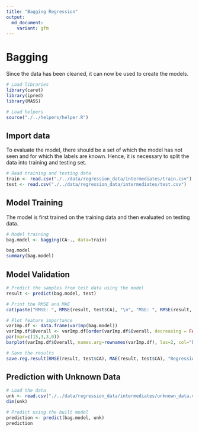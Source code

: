 ```yaml
---
title: "Bagging Regression"
output:
  md_document:
    variant: gfm
---
```


# Bagging

Since the data has been cleaned, it can now be used to create the models.

```r
# Load libraries
library(caret)
library(ipred)
library(MASS)

# Load helpers
source("./../helpers/helper.R")
```

## Import data

To evaluate the model, there should be a set of which the model has not seen and for which the labels are known. Hence, it is necessary to split the data into training and testing set.

```r
# Read training and testing data
train <- read.csv("./../data/regression_data/intermediates/train.csv")
test <- read.csv("./../data/regression_data/intermediates/test.csv")
```

## Model Training

The model is first trained on the training data and then evaluated on testing data.

```r
# Model training
bag.model <- bagging(CA~., data=train)
```

```r
bag.model
summary(bag.model)
```

## Model Validation

```r
# Predict the samples from test data using the model
result <- predict(bag.model, test)

# Print the RMSE and MAE
cat(paste("RMSE: ", RMSE(result, test$CA), "\n", "MSE: ", RMSE(result, test$CA)^2, "\n", "MAE: ", MAE(result, test$CA)))
```

```r
# Plot feature importance
varImp.df <- data.frame(varImp(bag.model))
varImp.df$Overall <- varImp.df[order(varImp.df$Overall, decreasing = FALSE),]
par(mar=c(15,3,3,0))
barplot(varImp.df$Overall, names.arg=rownames(varImp.df), las=2, col="blue", main="Bagging: Feature Importances")
```

```r
# Save the results
save.reg.result(RMSE(result, test$CA), MAE(result, test$CA), "Regression with Bagging")
```

## Prediction with Unknown Data

```r
# Load the data
unk <- read.csv("./../data/regression_data/intermediates/unknown_data.csv")
dim(unk)

# Predict using the built model
prediction <- predict(bag.model, unk)
prediction
```
